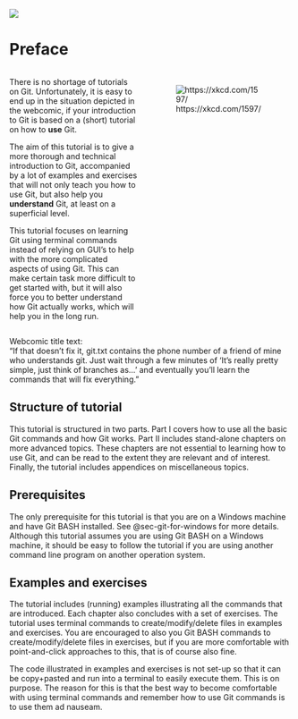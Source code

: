 
![](diagrams/title-slide-background.svg)

# Preface {.unnumbered}


<div style="display:flex">
<div style="flex:70%;margin-right:1em;">

There is no shortage of tutorials on Git. Unfortunately, it is easy to end up in the situation depicted in the webcomic, if your introduction to Git is based on a (short) tutorial on how to **use** Git.

The aim of this tutorial is to give a more thorough and technical introduction to Git, accompanied by a lot of examples and exercises that will not only teach you how to use Git, but also help you **understand** Git, at least on a superficial level.

This tutorial focuses on learning Git using terminal commands instead of relying on GUI's to help with the more complicated aspects of using Git. This can make certain task more difficult to get started with, but it will also force you to better understand how Git actually works, which will help you in the long run.

</div>
<div style="margin:1em;">
![https://xkcd.com/1597/](https://imgs.xkcd.com/comics/git.png)
</div>
</div>

::: {.column-margin}
Webcomic title text:<br>
"If that doesn't fix it, git.txt contains the phone number of a friend of mine who understands git. Just wait through a few minutes of 'It's really pretty simple, just think of branches as...' and eventually you'll learn the commands that will fix everything."
:::

## Structure of tutorial

This tutorial is structured in two parts. Part I covers how to use all the basic Git commands and how Git works. Part II includes stand-alone chapters on more advanced topics. These chapters are not essential to learning how to use Git, and can be read to the extent they are relevant and of interest. Finally, the tutorial includes appendices on miscellaneous topics.

## Prerequisites

The only prerequisite for this tutorial is that you are on a Windows machine and have Git BASH installed. See @sec-git-for-windows for more details. Although this tutorial assumes you are using Git BASH on a Windows machine, it should be easy to follow the tutorial if you are using another command line program on another operation system.

## Examples and exercises

The tutorial includes (running) examples illustrating all the commands that are introduced. Each chapter also concludes with a set of exercises. The tutorial uses terminal commands to create/modify/delete files in examples and exercises. You are encouraged to also you Git BASH commands to create/modify/delete files in exercises, but if you are more comfortable with point-and-click approaches to this, that is of course also fine.

The code illustrated in examples and exercises is not set-up so that it can be copy+pasted and run into a terminal to easily execute them. This is on purpose. The reason for this is that the best way to become comfortable with using terminal commands and remember how to use Git commands is to use them ad nauseam.






